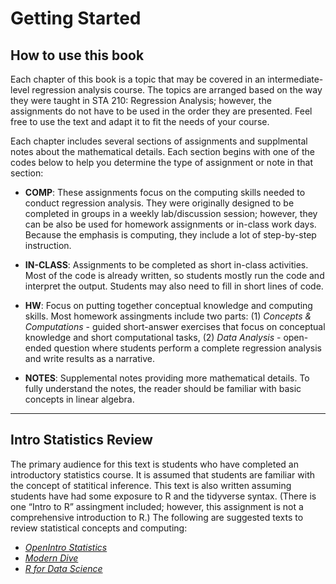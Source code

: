 # Getting Started {#getstarted}

## How to use this book

Each chapter of this book is a topic that may be covered in an intermediate-level regression analysis course. The topics are arranged based on the way they were taught in STA 210: Regression Analysis; however, the assignments do not have to be used in the order they are presented. Feel free to use the text and adapt it to fit the needs of your course. 

Each chapter includes several sections of assignments and supplmental notes about the mathematical details. Each section begins with one of the codes below to help you determine the type of assignment or note in that section: 

- **COMP**: These assignments focus on the computing skills needed to conduct regression analysis. They were originally designed to be completed in groups in a weekly lab/discussion session; however, they can be also be used for homework assignments or in-class work days. Because the emphasis is computing, they include a lot of step-by-step instruction. 

- **IN-CLASS**: Assignments to be completed as short in-class activities. Most of the code is already written, so students mostly run the code and interpret the output. Students may also need to fill in short lines of code. 

- **HW**: Focus on putting together conceptual knowledge and computing skills. Most homework assingments include two parts: (1) *Concepts & Computations* - guided short-answer exercises that focus on conceptual knowledge and short computational tasks, (2) *Data Analysis* - open-ended question where students perform a complete regression analysis and write results as a narrative. 

- **NOTES**: Supplemental notes providing more mathematical details. To fully understand the notes, the reader should be familiar with basic concepts in linear algebra. 

***

## Intro Statistics Review

The primary audience for this text is students who have completed an introductory statistics course. It is assumed that students are familiar with the concept of statitical inference. This text is also written assuming students have had some exposure to R and the tidyverse syntax. (There is one "Intro to R" assingment included; however, this assignment is not a comprehensive introduction to R.) The following are suggested texts to review statistical concepts and computing: 

- [*OpenIntro Statistics*](https://www.openintro.org/index.php)
- [*Modern Dive*](https://moderndive.com/)
- [*R for Data Science*](https://r4ds.had.co.nz/)




